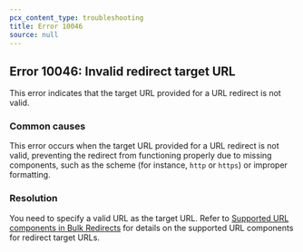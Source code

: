 ```yaml
---
pcx_content_type: troubleshooting
title: Error 10046
source: null
---
```


## Error 10046: Invalid redirect target URL

This error indicates that the target URL provided for a URL redirect is not valid.

### Common causes

This error occurs when the target URL provided for a URL redirect is not valid, preventing the redirect from functioning properly due to missing components, such as the scheme (for instance, `http` or `https`) or improper formatting.

### Resolution

You need to specify a valid URL as the target URL. Refer to [Supported URL components in Bulk Redirects](/rules/url-forwarding/bulk-redirects/reference/url-components/) for details on the supported URL components for redirect target URLs.
